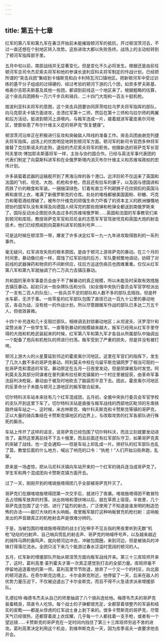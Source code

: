 ```yaml
---
---
---
```

title: 第五十七章
---




红军的第八军和第九军在春泛开始前未能摧毁顿河军的抵抗，开过顿涅茨河去，不过一直还想在个别地区转入攻势。这些进攻大都以失败告终。战场上的主动权转到了顿河军指挥部手里。

五月中旬以前，南部战线并无显著变化。但是变化不久必将发生。根据还是由前任顿河军总司令杰尼索夫将军和他的参谋长波利亚科夫将军制定的作战计划，已经把所谓的“突击兵团”集结到卡缅斯克和白卡利特瓦河口镇地区。把新顿河军中受过训练的基干分子组成的过得硬的、经过考验的顿河下游的几个团，如贡多罗夫斯基、格奥尔吉耶夫斯基及其他一些团，都调到前线这一个地区来了。根据粗略的估算，这个突击兵团拥有一万六千步兵和骑兵、二十四门大炮和一百五十挺机枪。

按波利亚科夫将军的意图，这个突击兵团要协同菲茨哈拉乌罗夫将军指挥的部队，向马克耶夫卡镇方面进攻，击溃红军第十二师，然后在第十三师和乌拉尔师的两翼和后方活动，挺进到顿河上游境内，与叛军连成一片，接着就进军霍皮奥尔河地区，使那些患了布尔什维主义症的哥萨克“恢复健康”。

顿涅茨河沿岸正在积极进行反攻和突破敌人阵线的准备工作。突击兵团由谢克列捷夫将军指挥。战场上的优势明显地转到顿河军方面。顿河军的新司令官西多林将军接替了克拉斯诺夫的走狗，退役的杰尼索夫将军的职务。他跟新选的哥萨克军长官阿夫里坎·博加耶夫斯基将军一样，主张与协约国合作。已经与英法军事代表团的代表们制定了向莫斯科进军和在全俄罗斯境内消灭布尔什维主义和苏维埃政权的宏伟计划。

许多装载着武器的运输舰开到了黑海沿岸的各个港口。远洋巨轮不仅运来了英国和法国的飞机、坦克、大炮、机枪和步枪，而且还有拉车的骡子，以及因与德国讲和而跌了价的粮食和军装。一捆捆深绿色、钉着有直立不列颠狮子花纹铜扣的英国马裤和直领上衣，堆满了新俄罗斯克的仓库。处处的堆栈都被美国面粉、砂糖、巧克力和葡萄酒给撑破了。被布尔什维克的顽强生命力吓昏了的资本主义的欧洲慷慨地把协约国军队没有来得及向德国人倾泻完的那些炮弹和枪弹全都送到南俄罗斯来了。国际反动派企图扼杀失血过多的苏维埃俄罗斯……英国和法国的军事教官们来到顿河和库班，教授哥萨克军官和邓尼金的志愿军军官驾驶坦克和英国大炮的射击技术，他们已经预闻到向莫斯科进军的胜利号声……

可是这时候在顿涅茨一带，爆发了许多决定红军一九一九年进攻取得胜利的一系列事件。

毫无疑问，红军进攻失败的根本原因，是由于顿河上游哥萨克的暴动。在三个月的时间里，暴动像烂疮一样，腐蚀了红军前线的后方，军队要频繁地调动，妨碍了对前线的武器弹药和物资的不间断供应，往后方运送伤病员也困难重重。仅仅从红军第八军和第九军就抽调了约二万兵力去镇压暴动。

共和国的革命军事委员会由于不了解暴动的真正规模，所以未能及时采取有效措施去镇压暴动。起初只派一些杂牌队伍和分队（如全俄中央执行委员会军官学校派出了一支有二百人的队伍），一些兵员不足的部队和人数不多的部队去阻挡，但是杯水车薪，无济于事。一些零星的红军部队包围了直径已达一百九十公里的暴动地区，各自为战，没有统一的作战计划，所以尽管跟叛军作战的部队已多达二万五千人，但收效甚微。

十四个补充连和几十支阻拦部队，相继调去封锁暴动地区；从坦波夫、沃罗涅什和梁赞派来了一些学生军。一直等到暴动的规模越来越大，叛军已经用从红军手里夺得的大炮和机枪武装起来的时候，红军第八军和第九军才各自从所属部队中抽调出一个配备了炮兵和机枪队的师进行扫荡。叛军受到了严重的损失，但是并没有被打垮。

顿河上游大火的火星蔓延到邻近的霍皮奥尔河地区。这里在军官们的指挥下，发生了几次人数不多的哥萨克暴动。阿利莫夫中校在乌留平斯克镇网罗了相当可观的一批哥萨克和潜逃的军官。暴动原定在五月一日夜里发动，但是阴谋被及时发觉。阿利莫夫及其部分同谋者在普列奥布拉任斯克镇属的一个村庄里被捉获，由革命军事法庭判决枪毙，暴动由于被及时地砍去了脑袋而平息下去。因此，霍皮奥尔河地区的反革命分子未能与顿河上游地区的叛军联合起来。

切尔特科沃车站本来驻有几个红军混成团，五月初，全俄中央执行委员会军官学校的支队开到这里下车了。切尔特科沃站是直接与叛军战线的西部地区毗邻的东南铁路终端车站之一。这时候，米古林斯克、梅什科夫斯克和卡赞斯克等镇的哥萨克，正以大量的骑兵集结在卡赞斯克镇地区的边界上，与改取攻势的红军各部队进行殊死的厮杀。

车站上传开了这样的谣言，说哥萨克已经包围了切尔特科沃，而且立刻就要发动进攻了。虽然这里离前线不下五十俄里，而且前面还有红军部队守卫，如果哥萨克真的突破了战线，也一定会通知——但是车站上却乱成一片。排好队的红军部队也乱了营。教堂后面的什么地方，喊出了响亮的口令：“执枪！”人们开始沿街奔跑，乱窜。

原来是一场虚惊，把从马尼科沃镇向车站开来的一个红军的骑兵连当成哥萨克了。学生军和两个混成团向卡赞斯克镇方面开去。

过了一天，刚刚开到的喀琅施塔得团几乎全部被哥萨克歼灭了。

哥萨克们在跟喀琅施塔得团第一次交手后，就进行了夜袭。喀琅施塔得团不敢冒险去占领叛军放弃的村落，派出岗哨和潜伏哨以后，就在草原上宿营。半夜里，几个哥萨克连包围了这个团，进行了猛烈的射击，广泛使用了不知道是谁发明的制造恐怖的办法——敲打大块的木头响板。夜里叛军敲打这种响板冒充机枪扫射：这响板发出的声音跟真正的机枪射击声是很难分辨的。

于是，当被包围的喀琅施塔得团的战士们在伸手不见五指的黑夜里听到无数“机枪”哒哒的扫射声、自己哨兵慌乱的射击声、哥萨克的呐喊呼号声，以及越来越近的骑阵马蹄的轰鸣声，就向顿河边冲去，冲破包围圈，来到河边，但是被骑兵的冲锋打得落花流水。全团只活下来几个能游过春水泛滥时宽阔的顿河的人。

五月，红军新的增援部队开始从顿涅茨方面向叛军战线开来。第三十三库班师开来了，这时，葛利高里·麦列霍夫才第一次真正感觉到打击的全部力量。库班师毫不停留地追逐着他的第一师。葛利高里节节败退，放弃了一个又一个的村庄，向北面的顿河退去。在奇尔斯克边境上、卡尔金斯克附近，他停留了一天，后来在敌人的优势力量压迫下，不仅被迫退出了卡尔金斯克，而且不得不火急请求派来增援部队。

孔德拉特·梅德韦杰夫从自己的师里抽调了八个骑兵连给他。梅德韦杰夫的哥萨克装备精良，简直令人吃惊。每个战士的子弹都很充足，全都穿着很整齐的军装和结实的皮靴——都是从俘虏的红军战士身上剥下来的。很多卡赞斯克的哥萨克，尽管天气已经很热，还都穿着皮上衣炫耀，几乎每一个人都挂着一支手枪，或者有一个望远镜……卡赞斯克的哥萨克在一定时间内挡住了第三十三库班师穷追不舍的进攻。葛利高里决定利用这个机会，到维申斯克去一天，因为库季诺夫一直要求他去开会。